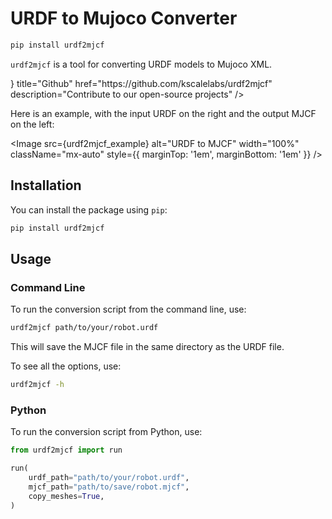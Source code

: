 
# URDF to Mujoco Converter

```bash
pip install urdf2mjcf
```

`urdf2mjcf` is a tool for converting URDF models to Mujoco XML.

<Cards>
  <Card
    icon={<FaGithub />}
    title="Github"
    href="https://github.com/kscalelabs/urdf2mjcf"
    description="Contribute to our open-source projects"
  />
</Cards>

Here is an example, with the input URDF on the right and the output MJCF on the left:

<Image
  src={urdf2mjcf_example}
  alt="URDF to MJCF"
  width="100%"
  className="mx-auto"
  style={{ marginTop: '1em', marginBottom: '1em' }}
/>

## Installation

You can install the package using `pip`:

```bash
pip install urdf2mjcf
```

## Usage

### Command Line

To run the conversion script from the command line, use:

```bash
urdf2mjcf path/to/your/robot.urdf
```

This will save the MJCF file in the same directory as the URDF file.

To see all the options, use:

```bash
urdf2mjcf -h
```

### Python

To run the conversion script from Python, use:

```python
from urdf2mjcf import run

run(
    urdf_path="path/to/your/robot.urdf",
    mjcf_path="path/to/save/robot.mjcf",
    copy_meshes=True,
)
```
